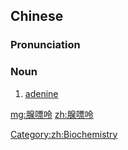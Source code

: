 ==Chinese==
{{zh-forms|type=12}}
{{wikipedia|lang=zh}}

===Pronunciation===
{{zh-pron
|m=xiàn嘌lìng
|cat=n
}}

===Noun===
{{zh-noun}}

# [[adenine]]

[[Category:zh:Biochemistry]]

[[mg:腺嘌呤]]
[[zh:腺嘌呤]]